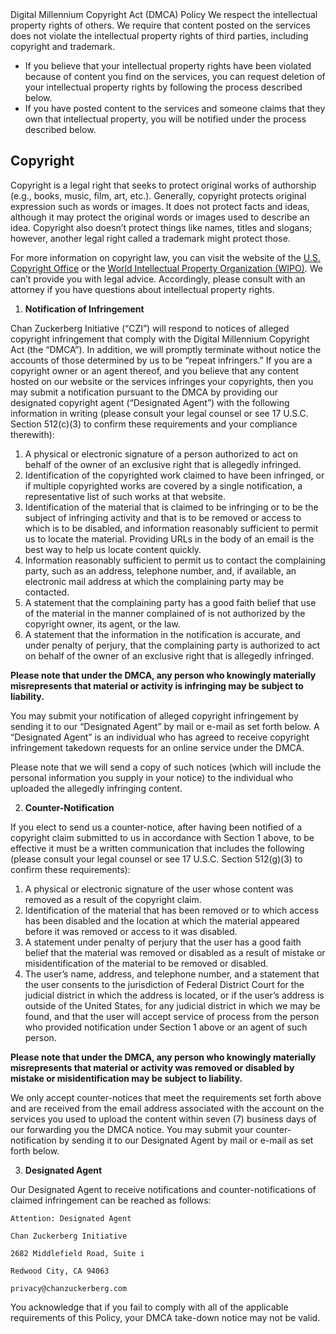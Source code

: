<PageTitle lastModified="August 4, 2025">
  Digital Millennium Copyright Act (DMCA) Policy
</PageTitle>

<Body>
We respect the intellectual property rights of others. We require that content posted on the services does not violate the intellectual property rights of third parties, including copyright and trademark.

- If you believe that your intellectual property rights have been violated because of content you find on the services, you can request deletion of your intellectual property rights by following the process described below.
- If you have posted content to the services and someone claims that they own that intellectual property, you will be notified under the process described below.

## **Copyright**

Copyright is a legal right that seeks to protect original works of authorship (e.g., books, music, film, art, etc.). Generally, copyright protects original expression such as words or images. It does not protect facts and ideas, although it may protect the original words or images used to describe an idea. Copyright also doesn’t protect things like names, titles and slogans; however, another legal right called a trademark might protect those.

For more information on copyright law, you can visit the website of the [U.S. Copyright Office](https://www.copyright.gov/) or the [World Intellectual Property Organization (WIPO)](http://www.wipo.int/portal/en/index.html). We can’t provide you with legal advice. Accordingly, please consult with an attorney if you have questions about intellectual property rights.

1. **Notification of Infringement**

Chan Zuckerberg Initiative (“CZI”) will respond to notices of alleged copyright infringement that comply with the Digital Millennium Copyright Act (the “DMCA”). In addition, we will promptly terminate without notice the accounts of those determined by us to be “repeat infringers.” If you are a copyright owner or an agent thereof, and you believe that any content hosted on our website or the services infringes your copyrights, then you may submit a notification pursuant to the DMCA by providing our designated copyright agent (“Designated Agent”) with the following information in writing (please consult your legal counsel or see 17 U.S.C. Section 512(c)(3) to confirm these requirements and your compliance therewith):

1. A physical or electronic signature of a person authorized to act on behalf of the owner of an exclusive right that is allegedly infringed.
2. Identification of the copyrighted work claimed to have been infringed, or if multiple copyrighted works are covered by a single notification, a representative list of such works at that website.
3. Identification of the material that is claimed to be infringing or to be the subject of infringing activity and that is to be removed or access to which is to be disabled, and information reasonably sufficient to permit us to locate the material. Providing URLs in the body of an email is the best way to help us locate content quickly.
4. Information reasonably sufficient to permit us to contact the complaining party, such as an address, telephone number, and, if available, an electronic mail address at which the complaining party may be contacted.
5. A statement that the complaining party has a good faith belief that use of the material in the manner complained of is not authorized by the copyright owner, its agent, or the law.
6. A statement that the information in the notification is accurate, and under penalty of perjury, that the complaining party is authorized to act on behalf of the owner of an exclusive right that is allegedly infringed.

**Please note that under the DMCA, any person who knowingly materially misrepresents that material or activity is infringing may be subject to liability.**

You may submit your notification of alleged copyright infringement by sending it to our “Designated Agent” by mail or e-mail as set forth below. A “Designated Agent” is an individual who has agreed to receive copyright infringement takedown requests for an online service under the DMCA.

Please note that we will send a copy of such notices (which will include the personal information you supply in your notice) to the individual who uploaded the allegedly infringing content.

2. **Counter-Notification**

If you elect to send us a counter-notice, after having been notified of a copyright claim submitted to us in accordance with Section 1 above, to be effective it must be a written communication that includes the following (please consult your legal counsel or see 17 U.S.C. Section 512(g)(3) to confirm these requirements):

1. A physical or electronic signature of the user whose content was removed as a result of the copyright claim.
2. Identification of the material that has been removed or to which access has been disabled and the location at which the material appeared before it was removed or access to it was disabled.
3. A statement under penalty of perjury that the user has a good faith belief that the material was removed or disabled as a result of mistake or misidentification of the material to be removed or disabled.
4. The user’s name, address, and telephone number, and a statement that the user consents to the jurisdiction of Federal District Court for the judicial district in which the address is located, or if the user’s address is outside of the United States, for any judicial district in which we may be found, and that the user will accept service of process from the person who provided notification under Section 1 above or an agent of such person.

**Please note that under the DMCA, any person who knowingly materially misrepresents that material or activity was removed or disabled by mistake or misidentification may be subject to liability.**

We only accept counter-notices that meet the requirements set forth above and are received from the email address associated with the account on the services you used to upload the content within seven (7) business days of our forwarding you the DMCA notice. You may submit your counter-notification by sending it to our Designated Agent by mail or e-mail as set forth below.

3. **Designated Agent**

Our Designated Agent to receive notifications and counter-notifications of claimed infringement can be reached as follows:

```
Attention: Designated Agent

Chan Zuckerberg Initiative

2682 Middlefield Road, Suite i

Redwood City, CA 94063

privacy@chanzuckerberg.com
```

You acknowledge that if you fail to comply with all of the applicable requirements of this Policy, your DMCA take-down notice may not be valid.

</Body>
